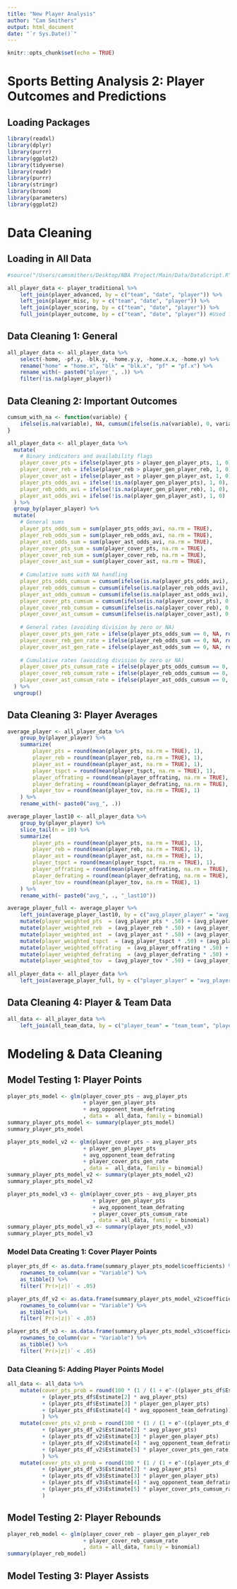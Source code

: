```yaml
---
title: "New Player Analysis"
author: "Cam Smithers"
output: html_document
date: "`r Sys.Date()`"
---
```


```r
knitr::opts_chunk$set(echo = TRUE)
```

# Sports Betting Analysis 2: Player Outcomes and Predictions

## Loading Packages

```r
library(readxl)
library(dplyr)
library(purrr)
library(ggplot2)
library(tidyverse)
library(readr)
library(purrr)
library(stringr)
library(broom)
library(parameters)
library(ggplot2)
```

# Data Cleaning

## Loading in All Data

```r
#source("/Users/camsmithers/Desktop/NBA Project/Main/Data/DataScript.R")

all_player_data <- player_traditional %>%
    left_join(player_advanced, by = c("team", "date", "player")) %>% 
    left_join(player_misc, by = c("team", "date", "player")) %>%
    left_join(player_scoring, by = c("team", "date", "player")) %>%
    full_join(player_outcome, by = c("team", "date", "player")) #Used full join since data from traditional data doesn't exists yet
```

## Data Cleaning 1: General

```r
all_player_data <- all_player_data %>%
    select(-home, -pf.y, -blk.y, -home.y.y, -home.x.x, -home.y) %>%
    rename("home" = "home.x", "blk" = "blk.x", "pf" = "pf.x") %>%
    rename_with(~ paste0("player_", .)) %>%
    filter(!is.na(player_player))
```

## Data Cleaning 2: Important Outcomes

```r
cumsum_with_na <- function(variable) {
    ifelse(is.na(variable), NA, cumsum(ifelse(is.na(variable), 0, variable)))
}

all_player_data <- all_player_data %>%
  mutate(
    # Binary indicators and availability flags
    player_cover_pts = ifelse(player_pts > player_gen_player_pts, 1, 0),
    player_cover_reb = ifelse(player_reb > player_gen_player_reb, 1, 0),
    player_cover_ast = ifelse(player_ast > player_gen_player_ast, 1, 0),
    player_pts_odds_avi = ifelse(!is.na(player_gen_player_pts), 1, 0),
    player_reb_odds_avi = ifelse(!is.na(player_gen_player_reb), 1, 0),
    player_ast_odds_avi = ifelse(!is.na(player_gen_player_ast), 1, 0)
  ) %>%
  group_by(player_player) %>%
  mutate(
    # General sums
    player_pts_odds_sum = sum(player_pts_odds_avi, na.rm = TRUE),
    player_reb_odds_sum = sum(player_reb_odds_avi, na.rm = TRUE),
    player_ast_odds_sum = sum(player_ast_odds_avi, na.rm = TRUE),
    player_cover_pts_sum = sum(player_cover_pts, na.rm = TRUE),
    player_cover_reb_sum = sum(player_cover_reb, na.rm = TRUE),
    player_cover_ast_sum = sum(player_cover_ast, na.rm = TRUE),
    
    # Cumulative sums with NA handling
    player_pts_odds_cumsum = cumsum(ifelse(is.na(player_pts_odds_avi), 0, player_pts_odds_avi)),
    player_reb_odds_cumsum = cumsum(ifelse(is.na(player_reb_odds_avi), 0, player_reb_odds_avi)),
    player_ast_odds_cumsum = cumsum(ifelse(is.na(player_ast_odds_avi), 0, player_ast_odds_avi)),
    player_cover_pts_cumsum = cumsum(ifelse(is.na(player_cover_pts), 0, player_cover_pts)),
    player_cover_reb_cumsum = cumsum(ifelse(is.na(player_cover_reb), 0, player_cover_reb)),
    player_cover_ast_cumsum = cumsum(ifelse(is.na(player_cover_ast), 0, player_cover_ast)),
    
    # General rates (avoiding division by zero or NA)
    player_cover_pts_gen_rate = ifelse(player_pts_odds_sum == 0, NA, round(player_cover_pts_sum / player_pts_odds_sum, 2)),
    player_cover_reb_gen_rate = ifelse(player_reb_odds_sum == 0, NA, round(player_cover_reb_sum / player_reb_odds_sum, 2)),
    player_cover_ast_gen_rate = ifelse(player_ast_odds_sum == 0, NA, round(player_cover_ast_sum / player_ast_odds_sum, 2)),
    
    # Cumulative rates (avoiding division by zero or NA)
    player_cover_pts_cumsum_rate = ifelse(player_pts_odds_cumsum == 0, NA, round(player_cover_pts_cumsum / player_pts_odds_cumsum, 2)),
    player_cover_reb_cumsum_rate = ifelse(player_reb_odds_cumsum == 0, NA, round(player_cover_reb_cumsum / player_reb_odds_cumsum, 2)),
    player_cover_ast_cumsum_rate = ifelse(player_ast_odds_cumsum == 0, NA, round(player_cover_ast_cumsum / player_ast_odds_cumsum, 2))
  ) %>%
  ungroup()

```

## Data Cleaning 3: Player Averages

```r
average_player <- all_player_data %>%
    group_by(player_player) %>%
    summarize(
        player_pts = round(mean(player_pts, na.rm = TRUE), 1), 
        player_reb = round(mean(player_reb, na.rm = TRUE), 1), 
        player_ast = round(mean(player_ast, na.rm = TRUE), 1), 
        player_tspct = round(mean(player_tspct, na.rm = TRUE), 1),
        player_offrating = round(mean(player_offrating, na.rm = TRUE), 1), 
        player_defrating = round(mean(player_defrating, na.rm = TRUE), 1), 
        player_tov = round(mean(player_tov, na.rm = TRUE), 1)
    ) %>%
    rename_with(~ paste0("avg_", .))

average_player_last10 <- all_player_data %>%
    group_by(player_player) %>%
    slice_tail(n = 10) %>%
    summarize(
        player_pts = round(mean(player_pts, na.rm = TRUE), 1), 
        player_reb = round(mean(player_reb, na.rm = TRUE), 1), 
        player_ast = round(mean(player_ast, na.rm = TRUE), 1), 
        player_tspct = round(mean(player_tspct, na.rm = TRUE), 1),
        player_offrating = round(mean(player_offrating, na.rm = TRUE), 1), 
        player_defrating = round(mean(player_defrating, na.rm = TRUE), 1), 
        player_tov = round(mean(player_tov, na.rm = TRUE), 1)
    ) %>%
    rename_with(~ paste0("avg_", ., "_last10"))

average_player_full <- average_player %>%
    left_join(average_player_last10, by = c("avg_player_player" = "avg_player_player_last10")) %>%
    mutate(player_weighted_pts  = (avg_player_pts * .50) + (avg_player_pts_last10 * .50)) %>%
    mutate(player_weighted_reb  = (avg_player_reb * .50) + (avg_player_ast_last10 * .50)) %>%
    mutate(player_weighted_ast  = (avg_player_ast * .50) + (avg_player_reb_last10 * .50)) %>%
    mutate(player_weighted_tspct  = (avg_player_tspct * .50) + (avg_player_tspct_last10 * .50)) %>%
    mutate(player_weighted_offrating  = (avg_player_offrating * .50) + (avg_player_offrating_last10 * .50)) %>%
    mutate(player_weighted_defrating  = (avg_player_defrating * .50) + (avg_player_defrating_last10 * .50)) %>%
    mutate(player_weighted_tov  = (avg_player_tov * .50) + (avg_player_tov_last10 * .50))
    
all_player_data <- all_player_data %>%
    left_join(average_player_full, by = c("player_player" = "avg_player_player"))
```

## Data Cleaning 4: Player & Team Data

```r
all_data <- all_player_data %>%
    left_join(all_team_data, by = c("player_team" = "team_team", "player_date" = "team_date"))
```

# Modeling & Data Cleaning

## Model Testing 1: Player Points

```r
player_pts_model <- glm(player_cover_pts ~ avg_player_pts
                        + player_gen_player_pts
                        + avg_opponent_team_defrating
                        , data =  all_data, family = binomial)
summary_player_pts_model <- summary(player_pts_model)
summary_player_pts_model

player_pts_model_v2 <- glm(player_cover_pts ~ avg_player_pts
                        + player_gen_player_pts
                        + avg_opponent_team_defrating
                        + player_cover_pts_gen_rate
                        , data =  all_data, family = binomial)
summary_player_pts_model_v2 <- summary(player_pts_model_v2)
summary_player_pts_model_v2

player_pts_model_v3 <- glm(player_cover_pts ~ avg_player_pts
                           + player_gen_player_pts
                           + avg_opponent_team_defrating
                           + player_cover_pts_cumsum_rate
                           , data = all_data, family = binomial)
summary_player_pts_model_v3 <- summary(player_pts_model_v3)
summary_player_pts_model_v3
```

### Model Data Creating 1: Cover Player Points

```r
player_pts_df <- as.data.frame(summary_player_pts_model$coefficients) %>%
    rownames_to_column(var = "Variable") %>%
    as_tibble() %>%
    filter(`Pr(>|z|)` < .05)

player_pts_df_v2 <- as.data.frame(summary_player_pts_model_v2$coefficients) %>%
    rownames_to_column(var = "Variable") %>%
    as_tibble() %>%
    filter(`Pr(>|z|)` < .05)

player_pts_df_v3 <- as.data.frame(summary_player_pts_model_v3$coefficients) %>%
    rownames_to_column(var = "Variable") %>%
    as_tibble() %>%
    filter(`Pr(>|z|)` < .05)
```

### Data Cleaning 5: Adding Player Points Model

```r
all_data <- all_data %>%
    mutate(cover_pts_prob = round(100 * (1 / (1 + e^-((player_pts_df$Estimate[1]) 
           + (player_pts_df$Estimate[2] * avg_player_pts) 
           + (player_pts_df$Estimate[3] * player_gen_player_pts) 
           + (player_pts_df$Estimate[4] * avg_opponent_team_defrating)))), 1)
           ) %>%
    mutate(cover_pts_v2_prob = round(100 * (1 / (1 + e^-((player_pts_df_v2$Estimate[1]) 
           + (player_pts_df_v2$Estimate[2] * avg_player_pts) 
           + (player_pts_df_v2$Estimate[3] * player_gen_player_pts) 
           + (player_pts_df_v2$Estimate[4] * avg_opponent_team_defrating)
           + (player_pts_df_v2$Estimate[5] * player_cover_pts_gen_rate)))), 1)
           ) %>%
    mutate(cover_pts_v3_prob = round(100 * (1 / (1 + e^-((player_pts_df_v3$Estimate[1]) 
           + (player_pts_df_v3$Estimate[2] * avg_player_pts) 
           + (player_pts_df_v3$Estimate[3] * player_gen_player_pts) 
           + (player_pts_df_v3$Estimate[4] * avg_opponent_team_defrating)
           + (player_pts_df_v3$Estimate[5] * player_cover_pts_cumsum_rate)))), 1)
           )
```

## Model Testing 2: Player Rebounds

```r
player_reb_model <- glm(player_cover_reb ~ player_gen_player_reb
                        + player_cover_reb_cumsum_rate
                        , data = all_data, family = binomial)
summary(player_reb_model)
```


## Model Testing 3: Player Assists

